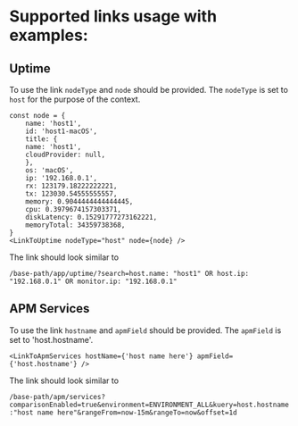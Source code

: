 
<Meta title="infra/Host Details View/Links/Overview" />

# Supported links usage with examples:

## Uptime

To use the link `nodeType` and `node` should be provided. The `nodeType` is set to `host` for the purpose of the context.

```tsx
const node = {
    name: 'host1',
    id: 'host1-macOS',
    title: {
    name: 'host1',
    cloudProvider: null,
    },
    os: 'macOS',
    ip: '192.168.0.1',
    rx: 123179.18222222221,
    tx: 123030.54555555557,
    memory: 0.9044444444444445,
    cpu: 0.3979674157303371,
    diskLatency: 0.15291777273162221,
    memoryTotal: 34359738368,
}
<LinkToUptime nodeType="host" node={node} />
```

<Story id="infra-host-details-view-links--uptime-link" />

The link should look similar to

`/base-path/app/uptime/?search=host.name: "host1" OR host.ip: "192.168.0.1" OR monitor.ip: "192.168.0.1"`

## APM Services

To use the link `hostname` and `apmField` should be provided. The `apmField` is set to 'host.hostname'.

```tsx
<LinkToApmServices hostName={'host name here'} apmField={'host.hostname'} />
```

The link should look similar to

`/base-path/apm/services?comparisonEnabled=true&environment=ENVIRONMENT_ALL&kuery=host.hostname:"host name here"&rangeFrom=now-15m&rangeTo=now&offset=1d`
